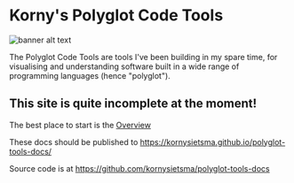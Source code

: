 # Korny's Polyglot Code Tools

![banner alt text](banner.png)

The Polyglot Code Tools are tools I've been building in my spare time, for visualising and understanding software built in a wide range of programming languages (hence "polyglot").

## **This site is quite incomplete at the moment!**

The best place to start is the [Overview](/overview)

These docs should be published to <https://kornysietsma.github.io/polyglot-tools-docs/>

Source code is at <https://github.com/kornysietsma/polyglot-tools-docs>


